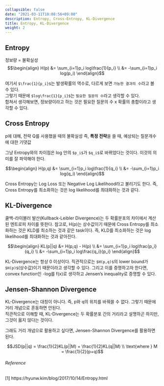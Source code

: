 ```yaml
---
collapsible: false
date: "2021-03-11T10:08:56+09:00"
description: Entropy, Cross-Entropy, KL-Divergence
title: Entropy, KL-Divergence
weight: 2
---
```


## Entropy
정보량 = 불확실성
$$\begin{align}
H(p) &= \sum_{i=1}p_i log\frac{1}{p_i} \\
&= -\sum_{i=1}p_i log(p_i)
\end{align}$$

여기서 `$\frac{1}{p_i}$`는 발생확률의 역수로, 다르게 보면 `가능한 결과의 수`라고 볼 수 있다.  
그렇기 때문에 `$log\frac{1}{p_i}$`는 `필요한 질문의 수`라고 생각할 수 있다.  
합쳐서 생각해보면, 정보량이라고 하는 것은 필요한 질문의 수 x 확률의 총합이라고 생각할 수 있다.

## Cross Entropy
p에 대해, 전략 Q를 사용했을 때의 불확실성
즉, **특정 전략**을 쓸 때, 예상되는 질문개수에 대한 기댓값

그냥 Entropy와의 차이점은 log 안의 `$p_i$`가 `$q_i$`로 바뀌었다는 것이다.
이것의 의미를 잘 파악해야 한다.

$$\begin{align}
H(p,q) &= \sum_{i=1}p_i log\frac{1}{q_i} \\
&= -\sum_{i=1}p_i log(q_i)
\end{align}$$

Cross Entropy는 Log Loss 또는 Negative Log Likelihood라고 불리기도 한다.
즉, Cross Entropy를 최소화하는 것은 log likelihood를 최대화하는 것과 같다.

## KL-Divergence
쿨백-라이블러 발산(Kullback-Leibler Divergence)는 두 확률분포의 차이에서 계산된 엔트로피 차이를 뜻한다.
참고로, H(p)는 상수값이기 때문에 Cross Entropy를 최소화하는 것은 KLD를 최소하는 것과 같은 task이다.
즉, KLD를 최소화하는 것은 log likelihood를 최대화하는 것과 같아진다.

$$\begin{align}
KL(p||q) &= H(p,q) - H(p) \\
&= \sum_{i=1}p_i log\frac{p_i}{q_i} \\
&= -\sum_{i=1}p_i log\frac{q_i}{p_i}
\end{align}$$

KL-Divergence는 항상 0 이상이다. 직관적으로는 `$H(p,q)$`의 lower bound가 `$H(p)$`(상수값)이기 때문이라고 생각할 수 있다. 그리고 이를 증명하고자 한다면, convex function인 -log를 f(x)로 생각하고 Jensen's inequality로 증명할 수 있다.

## Jensen-Shannon Divergence
KL-Divergence는 대칭이 아니다. 즉, p와 q의 위치를 바꿔쓸 수 없다. 그렇기 때문에 거리 개념으로 혼동하면 안된다.  
직관적으로 이해할 때, KL-Divergence는 두 확률분포 간의 거리라고 설명하곤 하지만, 그것이 옳지 않다는 것이다.

그래도 거리 개념으로 활용하고 싶다면, Jensen-Shannon Divergence를 활용하면 된다.

$$JSD(p||q) = \frac{1}{2}KL(p||M) + \frac{1}{2}KL(q||M) \\
\text{where } M = \frac{1}{2}(p+q)$$

###### Reference
[1] https://hyunw.kim/blog/2017/10/14/Entropy.html